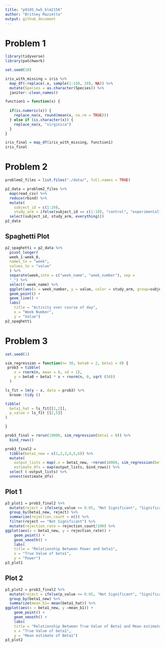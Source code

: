 ```yaml
---
title: "p8105_hw5_blm2156"
author: "Britney Mazzetta"
output: github_document
---
```

# Problem 1

```r
library(tidyverse)
library(patchwork)

set.seed(10)

iris_with_missing = iris %>% 
  map_df(~replace(.x, sample(1:150, 20), NA)) %>%
  mutate(Species = as.character(Species)) %>%
  janitor::clean_names()

function1 = function(x) {
  
  if(is.numeric(x)) {
    replace_na(x, round(mean(x, na.rm = TRUE)))
  } else if (is.character(x)) {
    replace_na(x, "virginica")
  }
}

iris_final = map_df(iris_with_missing, function1)
iris_final
```

# Problem 2
```r
problem2_files = list.files("./data/", full.names = TRUE)

p2_data = problem2_files %>%
  map(read_csv) %>%
  reduce(rbind) %>%
  mutate(
    subject_id = c(1:20),
    study_arm = ifelse(subject_id == c(1:10), "control", "experimental")) %>%
  select(subject_id, study_arm, everything())
p2_data
```
## Spaghetti Plot

```r
p2_spaghetti = p2_data %>%
  pivot_longer(
  week_1:week_8,
  names_to = "week", 
  values_to = "value"
  ) %>% 
  separate(week,into = c("week_name", "week_number"), sep = 
  "_") %>%
  select(-week_name) %>%
  ggplot(aes(x = week_number, y = value, color = study_arm, group=subject_id)) + 
  geom_point() + 
  geom_line() +
  labs(
    title = "Activity over course of day",
    x = "Week Number",
    y = "Value")
p2_spaghetti
```
# Problem 3

```r
set.seed(1)

sim_regression = function(n= 30, beta0 = 2, beta1 = 0) {
 prob3 = tibble(
    x = rnorm(n, mean = 0, sd = 1), 
    y = beta0 + beta1 * x + rnorm(n, 0, sqrt (50))
  )

ls_fit = lm(y ~ x, data = prob3) %>%
  broom::tidy ()

tibble(
  beta1_hat = ls_fit[[2,2]],
  p_value = ls_fit [[2,5]]
)

}
```

```r
prob3_final = rerun(10000, sim_regression(beta1 = 0)) %>% 
  bind_rows()
```

```r
prob3_final2 = 
  tibble(beta1_new = c(1,2,3,4,5,6)) %>%
  mutate(
    output_lists = map(.x = beta1_new, ~rerun(10000, sim_regression(beta1 = .x))),
    estimate_dfs = map(output_lists, bind_rows)) %>%
  select (-output_lists) %>%
  unnest(estimate_dfs)
```

## Plot 1
```r
p3_plot1 = prob3_final2 %>%
  mutate(reject = ifelse(p_value <= 0.05, "Not Significant", "Significant")) %>%
  group_by(beta1_new, reject) %>%
  summarize(rejection_count = n()) %>%
  filter(reject == "Not Significant") %>%
  mutate(rejection_rate = rejection_count/100) %>%
ggplot(aes(x = beta1_new, y = rejection_rate)) + 
    geom_point() +
    geom_smooth() + 
    labs(
    title = "Relationship Between Power and beta1",
    x = "True Value of beta1",
    y = "Power")
p3_plot1

```

## Plot 2

```r
p3_plot2 = prob3_final2 %>%
  mutate(reject = ifelse(p_value <= 0.05, "Not Significant", "Significant")) %>%
  group_by(beta1_new) %>%
  summarize(mean_b1= mean(beta1_hat)) %>%
ggplot(aes(x = beta1_new, y =mean_b1)) + 
    geom_point() +
    geom_smooth() + 
    labs(
    title = "Relationship Between True Value of Beta1 and Mean estimate of Beta 1",
    x = "True Value of beta1",
    y = "Mean estimate of Beta1")
p3_plot2
```


